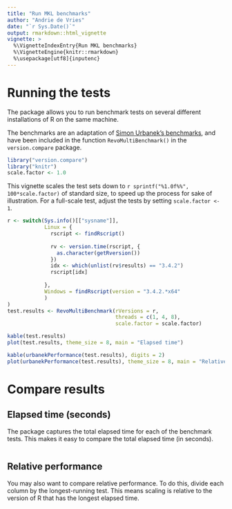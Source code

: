 ```yaml
---
title: "Run MKL benchmarks"
author: "Andrie de Vries"
date: "`r Sys.Date()`"
output: rmarkdown::html_vignette
vignette: >
  %\VignetteIndexEntry{Run MKL benchmarks}
  %\VignetteEngine{knitr::rmarkdown}
  %\usepackage[utf8]{inputenc}
---
```


# Running the tests

The package allows you to run benchmark tests on several different installations of R on the same machine.

The benchmarks are an adaptation of [Simon Urbanek's benchmarks](http://r.research.att.com/benchmarks/R-benchmark-25.R), and have been included in the function `RevoMultiBenchmark()` in the `version.compare` package.

```r
library("version.compare")
library("knitr")
scale.factor <- 1.0
```

This vignette scales the test sets down to `r sprintf("%1.0f%%", 100*scale.factor)` of standard size, to speed up the process for sake of illustration. For a full-scale test, adjust the tests by setting `scale.factor <- 1`.

```r

r <- switch(Sys.info()[["sysname"]],
            Linux = {
              rscript <- findRscript()
              
              rv <- version.time(rscript, {
                as.character(getRversion())
              })
              idx <- which(unlist(rv$results) == "3.4.2")
              rscript[idx]
              
            },
            Windows = findRscript(version = "3.4.2.*x64"
            )
)
test.results <- RevoMultiBenchmark(rVersions = r, 
                                   threads = c(1, 4, 8), 
                                   scale.factor = scale.factor)
```

```r
kable(test.results)
plot(test.results, theme_size = 8, main = "Elapsed time")
```

```r
kable(urbanekPerformance(test.results), digits = 2)
plot(urbanekPerformance(test.results), theme_size = 8, main = "Relative Performance")
```

# Compare results

## Elapsed time (seconds)

The package  captures the total elapsed time for each of the benchmark tests. This makes it easy to compare the total elapsed time (in seconds).


```r
```

## Relative performance

You may also want to compare relative performance. To do this, divide each column by the longest-running test. This means scaling is relative to the version of R that has the longest elapsed time.


```r
```
